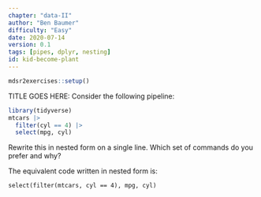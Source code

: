 ```yaml
---
chapter: "data-II"
author: "Ben Baumer"
difficulty: "Easy"
date: 2020-07-14 
version: 0.1
tags: [pipes, dplyr, nesting]
id: kid-become-plant
---
```


```r
mdsr2exercises::setup()
```

TITLE GOES HERE: Consider the following pipeline:

```r
library(tidyverse)
mtcars |>
  filter(cyl == 4) |>
  select(mpg, cyl)
```

Rewrite this in nested form on a single line.  Which set of commands do you prefer and why?



<!--answer-start-->
The equivalent code written in nested form is:

`select(filter(mtcars, cyl == 4), mpg, cyl)`
<!--answer-end-->


